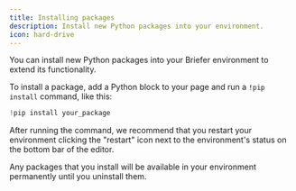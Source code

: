 ```yaml
---
title: Installing packages
description: Install new Python packages into your environment.
icon: hard-drive
---
```


You can install new Python packages into your Briefer environment to extend its functionality.

To install a package, add a Python block to your page and run a `!pip install` command, like this:

```python
!pip install your_package
```

After running the command, we recommend that you restart your environment clicking the "restart" icon next to the environment's status on the bottom bar of the editor.

Any packages that you install will be available in your environment permanently until you uninstall them.
